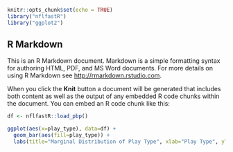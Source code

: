 ```r
knitr::opts_chunk$set(echo = TRUE)
library("nflfastR")
library("ggplot2")
```

## R Markdown

This is an R Markdown document. Markdown is a simple formatting syntax for authoring HTML, PDF, and MS Word documents. For more details on using R Markdown see <http://rmarkdown.rstudio.com>.

When you click the **Knit** button a document will be generated that includes both content as well as the output of any embedded R code chunks within the document. You can embed an R code chunk like this:

```r
df <- nflfastR::load_pbp()
```


```r
ggplot(aes(x=play_type), data=df) +
  geom_bar(aes(fill=play_type)) + 
  labs(title="Marginal Distribution of Play Type", xlab="Play Type", ylab="Frequency")
```